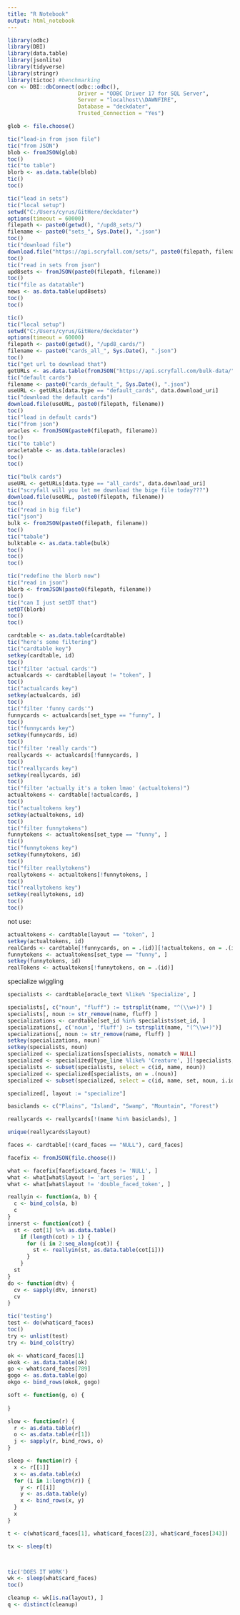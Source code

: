 ```yaml
---
title: "R Notebook"
output: html_notebook
---
```




```r
library(odbc)
library(DBI)
library(data.table)
library(jsonlite)
library(tidyverse)
library(stringr)
library(tictoc) #benchmarking
con <- DBI::dbConnect(odbc::odbc(),
                      Driver = "ODBC Driver 17 for SQL Server",
                      Server = "localhost\\DAWNFIRE",
                      Database = "deckdater",
                      Trusted_Connection = "Yes")
```

```r
glob <- file.choose()
```
```r
tic("load-in from json file")
tic("from JSON")
blob <- fromJSON(glob)
toc()
tic("to table")
blorb <- as.data.table(blob)
tic()
toc()

```
```r
tic("load in sets")
tic("local setup")
setwd("C:/Users/cyrus/GitHere/deckdater")
options(timeout = 60000)
filepath <- paste0(getwd(), "/upd8_sets/")
filename <- paste0("sets_", Sys.Date(), ".json")
toc()
tic("download file")
download.file("https://api.scryfall.com/sets/", paste0(filepath, filename))
toc()
tic("read in sets from json")
upd8sets <- fromJSON(paste0(filepath, filename))
toc()
tic("file as datatable")
news <- as.data.table(upd8sets)
toc()
toc()
```
```r
tic()
tic("local setup")
setwd("C:/Users/cyrus/GitHere/deckdater")
options(timeout = 60000)
filepath <- paste0(getwd(), "/upd8_cards/")
filename <- paste0("cards_all_", Sys.Date(), ".json")
toc()
tic("get url to download that")
getURLs <- as.data.table(fromJSON("https://api.scryfall.com/bulk-data/"))
tic("default cards")
filename <- paste0("cards_default_", Sys.Date(), ".json")
useURL <- getURLs[data.type == "default_cards", data.download_uri]
tic("download the default cards")
download.file(useURL, paste0(filepath, filename))
toc()
tic("load in default cards")
tic("from json")
oracles <- fromJSON(paste0(filepath, filename))
toc()
tic("to table")
oracletable <- as.data.table(oracles)
toc()
toc()
```

```r
tic("bulk cards")
useURL <- getURLs[data.type == "all_cards", data.download_uri]
tic("scryfall will you let me download the bige file today???")
download.file(useURL, paste0(filepath, filename))
toc()
tic("read in big file")
tic("json")
bulk <- fromJSON(paste0(filepath, filename))
toc()
tic("tabale")
bulktable <- as.data.table(bulk)
toc()
toc()
toc()
```

```r
tic("redefine the blorb now")
tic("read in json")
blorb <- fromJSON(paste0(filepath, filename))
toc()
tic("can I just setDT that")
setDT(blorb)
toc()
toc()
```
```r
cardtable <- as.data.table(cardtable)
tic("here's some filtering")
tic("cardtable key")
setkey(cardtable, id)
toc()
tic("filter 'actual cards'")
actualcards <- cardtable[layout != "token", ]
toc()
tic("actualcards key")
setkey(actualcards, id)
toc()
tic("filter 'funny cards'")
funnycards <- actualcards[set_type == "funny", ]
toc()
tic("funnycards key")
setkey(funnycards, id)
toc()
tic("filter 'really cards'")
reallycards <- actualcards[!funnycards, ]
toc()
tic("reallycards key")
setkey(reallycards, id)
toc()
tic("filter 'actually it's a token lmao' (actualtokens)")
actualtokens <- cardtable[!actualcards, ]
toc()
tic("actualtokens key")
setkey(actualtokens, id)
toc()
tic("filter funnytokens")
funnytokens <- actualtokens[set_type == "funny", ]
tic()
tic("funnytokens key")
setkey(funnytokens, id)
toc()
tic("filter reallytokens")
reallytokens <- actualtokens[!funnytokens, ]
toc()
tic("reallytokens key")
setkey(reallytokens, id)
toc()
toc()
```

not use:
```r
actualtokens <- cardtable[layout == "token", ]
setkey(actualtokens, id)
realCards <- cardtable[!funnycards, on = .(id)][!actualtokens, on = .(id)]
funnytokens <- actualtokens[set_type == "funny", ]
setkey(funnytokens, id)
realTokens <- actualtokens[!funnytokens, on = .(id)]

```
specialize wiggling
```r
specialists <- cardtable[oracle_text %like% 'Specialize', ]
```
```r
specialists[, c("noun", "fluff") := tstrsplit(name, "^(\\w+)") ]
specialists[, noun := str_remove(name, fluff) ]
specializations <- cardtable[set_id %in% specialists$set_id, ]
specializations[, c('noun', 'fluff') := tstrsplit(name, "(^\\w+)")]
specializations[, noun := str_remove(name, fluff) ]
setkey(specializations, noun)
setkey(specialists, noun)
specialized <- specializations[specialists, nomatch = NULL]
specialized <- specialized[type_line %like% 'Creature', ][!specialists, on = .(id)]
specialists <- subset(specialists, select = c(id, name, noun))
specialized <- specialized[specialists, on = .(noun)]
specialized <- subset(specialized, select = c(id, name, set, noun, i.id.1))
```
```r
specialized[, layout := "specialize"]
```
```r
basiclands <- c("Plains", "Island", "Swamp", "Mountain", "Forest")
```

```r
reallycards <- reallycards[!(name %in% basiclands), ]
```
```r
unique(reallycards$layout)
```
```r
faces <- cardtable[!(card_faces == "NULL"), card_faces]
```
```r
facefix <- fromJSON(file.choose())
```
```r
what <- facefix[facefix$card_faces != 'NULL', ]
what <- what[what$layout != 'art_series', ]
what <- what[what$layout != 'double_faced_token', ]
```

```r
reallyin <- function(a, b) {
  c <- bind_cols(a, b)
  c
}
innerst <- function(cot) {
  st <- cot[1] %>% as.data.table()
    if (length(cot) > 1) {
      for (i in 2:seq_along(cot)) {
        st <- reallyin(st, as.data.table(cot[i]))
      }
    }
  st 
}
do <- function(dtv) {
  cv <- sapply(dtv, innerst)
  cv
}
```
```r
tic('testing')
test <- do(what$card_faces)
toc()
try <- unlist(test)
try <- bind_cols(try)
```
```r
ok <- what$card_faces[1]
okok <- as.data.table(ok)
go <- what$card_faces[789]
gogo <- as.data.table(go)
okgo <- bind_rows(okok, gogo)

soft <- function(g, o) {
  
}

slow <- function(r) {
  r <- as.data.table(r)
  o <- as.data.table(r[1])
  j <- sapply(r, bind_rows, o)
}

sleep <- function(r) {
  x <- r[[1]]
  x <- as.data.table(x)
  for (i in 1:length(r)) {
    y <- r[[i]]
    y <- as.data.table(y)
    x <- bind_rows(x, y)
  }
  x
}

t <- c(what$card_faces[1], what$card_faces[23], what$card_faces[343])

tx <- sleep(t)



tic('DOES IT WORK')
wk <- sleep(what$card_faces)
toc()

cleanup <- wk[is.na(layout), ]
q <- distinct(cleanup)
```


